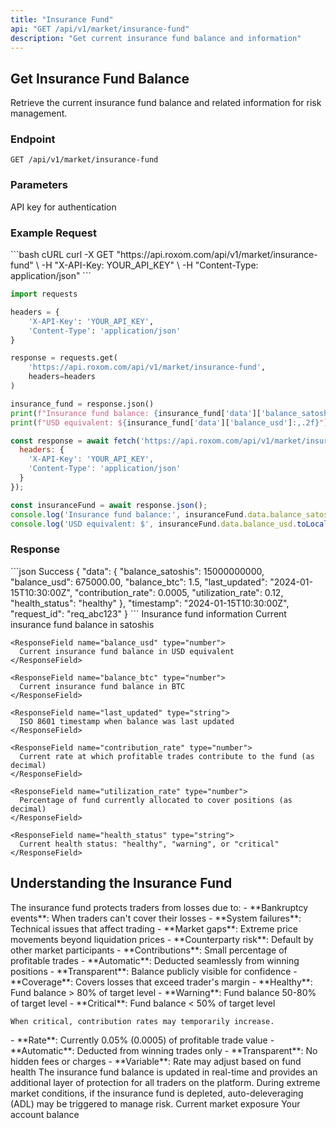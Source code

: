 ```yaml
---
title: "Insurance Fund"
api: "GET /api/v1/market/insurance-fund"
description: "Get current insurance fund balance and information"
---
```


## Get Insurance Fund Balance

Retrieve the current insurance fund balance and related information for risk management.

### Endpoint
```http
GET /api/v1/market/insurance-fund
```

### Parameters

<ParamField header="X-API-Key" type="string" required>
  API key for authentication
</ParamField>

### Example Request

<RequestExample>
```bash cURL
curl -X GET "https://api.roxom.com/api/v1/market/insurance-fund" \
  -H "X-API-Key: YOUR_API_KEY" \
  -H "Content-Type: application/json"
```

```python Python
import requests

headers = {
    'X-API-Key': 'YOUR_API_KEY',
    'Content-Type': 'application/json'
}

response = requests.get(
    'https://api.roxom.com/api/v1/market/insurance-fund',
    headers=headers
)

insurance_fund = response.json()
print(f"Insurance fund balance: {insurance_fund['data']['balance_satoshis']} satoshis")
print(f"USD equivalent: ${insurance_fund['data']['balance_usd']:,.2f}")
```

```javascript JavaScript
const response = await fetch('https://api.roxom.com/api/v1/market/insurance-fund', {
  headers: {
    'X-API-Key': 'YOUR_API_KEY',
    'Content-Type': 'application/json'
  }
});

const insuranceFund = await response.json();
console.log('Insurance fund balance:', insuranceFund.data.balance_satoshis, 'satoshis');
console.log('USD equivalent: $', insuranceFund.data.balance_usd.toLocaleString());
```
</RequestExample>

### Response

<ResponseExample>
```json Success
{
  "data": {
    "balance_satoshis": 15000000000,
    "balance_usd": 675000.00,
    "balance_btc": 1.5,
    "last_updated": "2024-01-15T10:30:00Z",
    "contribution_rate": 0.0005,
    "utilization_rate": 0.12,
    "health_status": "healthy"
  },
  "timestamp": "2024-01-15T10:30:00Z",
  "request_id": "req_abc123"
}
```
</ResponseExample>

<ResponseField name="data" type="object">
  Insurance fund information

  <Expandable title="Insurance fund properties">
    <ResponseField name="balance_satoshis" type="integer">
      Current insurance fund balance in satoshis
    </ResponseField>
    
    <ResponseField name="balance_usd" type="number">
      Current insurance fund balance in USD equivalent
    </ResponseField>
    
    <ResponseField name="balance_btc" type="number">
      Current insurance fund balance in BTC
    </ResponseField>
    
    <ResponseField name="last_updated" type="string">
      ISO 8601 timestamp when balance was last updated
    </ResponseField>
    
    <ResponseField name="contribution_rate" type="number">
      Current rate at which profitable trades contribute to the fund (as decimal)
    </ResponseField>
    
    <ResponseField name="utilization_rate" type="number">
      Percentage of fund currently allocated to cover positions (as decimal)
    </ResponseField>
    
    <ResponseField name="health_status" type="string">
      Current health status: "healthy", "warning", or "critical"
    </ResponseField>
  </Expandable>
</ResponseField>

## Understanding the Insurance Fund

<AccordionGroup>
  <Accordion title="Purpose of Insurance Fund">
    The insurance fund protects traders from losses due to:
    - **Bankruptcy events**: When traders can't cover their losses
    - **System failures**: Technical issues that affect trading
    - **Market gaps**: Extreme price movements beyond liquidation prices
    - **Counterparty risk**: Default by other market participants
  </Accordion>

  <Accordion title="How It Works">
    - **Contributions**: Small percentage of profitable trades
    - **Automatic**: Deducted seamlessly from winning positions
    - **Transparent**: Balance publicly visible for confidence
    - **Coverage**: Covers losses that exceed trader's margin
  </Accordion>

  <Accordion title="Fund Health Status">
    - **Healthy**: Fund balance > 80% of target level
    - **Warning**: Fund balance 50-80% of target level
    - **Critical**: Fund balance < 50% of target level
    
    When critical, contribution rates may temporarily increase.
  </Accordion>

  <Accordion title="Contribution Mechanism">
    - **Rate**: Currently 0.05% (0.0005) of profitable trade value
    - **Automatic**: Deducted from winning trades only
    - **Transparent**: No hidden fees or charges
    - **Variable**: Rate may adjust based on fund health
  </Accordion>
</AccordionGroup>

<Info>
The insurance fund balance is updated in real-time and provides an additional layer of protection for all traders on the platform.
</Info>

<Warning>
During extreme market conditions, if the insurance fund is depleted, auto-deleveraging (ADL) may be triggered to manage risk.
</Warning>

<CardGroup cols="2">
  <Card
    title="Open Interest"
    icon="chart-pie"
    href="/api/api-reference/market-data/open-interest"
  >
    Current market exposure
  </Card>
  <Card
    title="Account Balance"
    icon="wallet"
    href="/api/api-reference/account/balances"
  >
    Your account balance
  </Card>
</CardGroup>